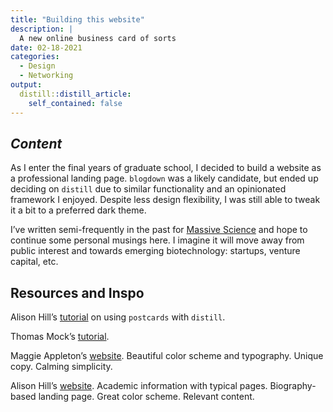 ```yaml
---
title: "Building this website"
description: |
  A new online business card of sorts
date: 02-18-2021
categories:
  - Design
  - Networking
output:
  distill::distill_article:
    self_contained: false
---
```


## *Content*

As I enter the final years of graduate school, I decided to build a website as a professional landing page. `blogdown` was a likely candidate, but ended up deciding on `distill` due to similar functionality and an opinionated framework I enjoyed. Despite less design flexibility, I was still able to tweak it a bit to a preferred dark theme.

I've written semi-frequently in the past for [Massive Science](https://massivesci.com/people/joshua-peters/) and hope to continue some personal musings here. I imagine it will move away from public interest and towards emerging biotechnology: startups, venture capital, etc.

## Resources and Inspo

<i class="fas fa-check"></i> Alison Hill's [tutorial](https://alison.rbind.io/post/2020-12-22-postcards-distill/) on using `postcards` with `distill`.

<i class="fas fa-check"></i> Thomas Mock's [tutorial](https://themockup.blog/posts/2020-08-01-building-a-blog-with-distill/).

<i class="far fa-thumbs-up"></i> Maggie Appleton's [website](https://maggieappleton.com/). Beautiful color scheme and typography. Unique copy. Calming simplicity.  

<i class="far fa-thumbs-up"></i> Alison Hill's [website](https://alison.rbind.io/). Academic information with typical pages. Biography-based landing page. Great color scheme. Relevant content.
